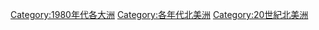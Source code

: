 {{DecadeCategoryNav|decade=1980|topic=北美洲}}

[[Category:1980年代各大洲|Category:1980年代各大洲]]
[[Category:各年代北美洲|Category:各年代北美洲]]
[[Category:20世紀北美洲|Category:20世紀北美洲]]